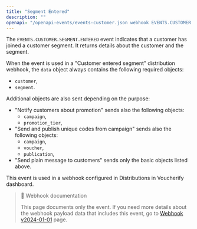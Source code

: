 ```yaml
---
title: "Segment Entered"
description: ""
openapi: "/openapi-events/events-customer.json webhook EVENTS.CUSTOMER.SEGMENT.ENTERED"
---
```


The `EVENTS.CUSTOMER.SEGMENT.ENTERED` event indicates that a customer has joined a customer segment. It returns details about the customer and the segment.

When the event is used in a "Customer entered segment" distribution webhook, the `data` object always contains the following required objects:
- `customer`,
- `segment`.

Additional objects are also sent depending on the purpose:
- "Notify customers about promotion" sends also the following objects:
  - `campaign`,
  - `promotion_tier`,
- "Send and publish unique codes from campaign" sends also  the following objects:
  - `campaign`,
  - `voucher`,
  - `publication`,
- "Send plain message to customers" sends only the basic objects listed above.

This event is used in a webhook configured in Distributions in Voucherify dashboard.

> 📘 Webhook documentation
>
> This page documents only the event. If you need more details about the webhook payload data that includes this event, go to [Webhook v2024-01-01](/api-reference/introduction-to-webhooks "Introduction to webhooks v2024-01-01") page.